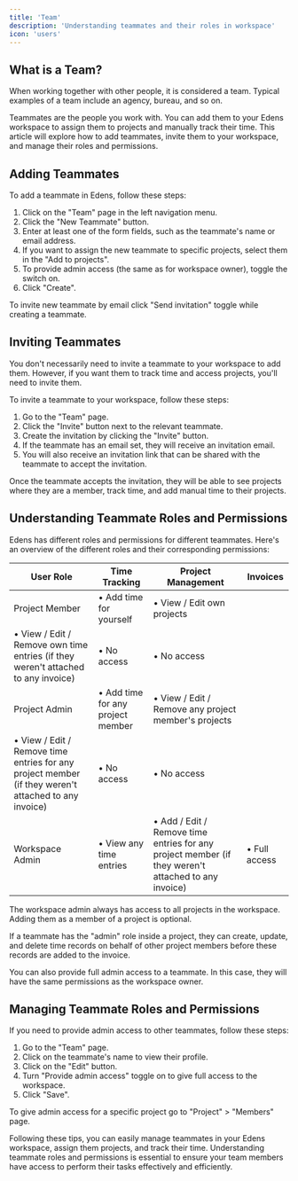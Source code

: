 ```yaml
---
title: 'Team'
description: 'Understanding teammates and their roles in workspace'
icon: 'users'
---
```


## What is a Team?

When working together with other people, it is considered a team. Typical examples of a team include an agency, bureau, and so on.

Teammates are the people you work with. You can add them to your Edens workspace to assign them to projects and manually track their time.
This article will explore how to add teammates, invite them to your workspace, and manage their roles and permissions.

## Adding Teammates

To add a teammate in Edens, follow these steps:

1. Click on the "Team" page in the left navigation menu.
2. Click the "New Teammate" button.
3. Enter at least one of the form fields, such as the teammate's name or email address.
4. If you want to assign the new teammate to specific projects, select them in the "Add to projects".
5. To provide admin access (the same as for workspace owner), toggle the switch on.
6. Click "Create".

<Tip>To invite new teammate by email click "Send invitation" toggle while creating a teammate.</Tip>

## Inviting Teammates

You don't necessarily need to invite a teammate to your workspace to add them.
However, if you want them to track time and access projects, you'll need to invite them.

To invite a teammate to your workspace, follow these steps:

1. Go to the "Team" page.
2. Click the "Invite" button next to the relevant teammate.
3. Create the invitation by clicking the "Invite" button.
4. If the teammate has an email set, they will receive an invitation email.
5. You will also receive an invitation link that can be shared with the teammate to accept the invitation.

Once the teammate accepts the invitation, they will be able to see projects where they are a member, track time, and add manual time to their projects.

## Understanding Teammate Roles and Permissions

Edens has different roles and permissions for different teammates. Here's an overview of the different roles and their corresponding permissions:

| User Role | Time Tracking | Project Management | Invoices |
| --- | --- | --- | --- |
| Project Member | • Add time for yourself | • View / Edit own projects |  |
| • View / Edit / Remove own time entries (if they weren't attached to any invoice) | • No access | • No access |  |
| Project Admin | • Add time for any project member | • View / Edit / Remove any project member's projects |  |
| • View / Edit / Remove time entries for any project member (if they weren't attached to any invoice) | • No access | • No access |  |
| Workspace Admin | • View any time entries | • Add / Edit / Remove time entries for any project member (if they weren't attached to any invoice) | • Full access |

The workspace admin always has access to all projects in the workspace. Adding them as a member of a project is optional.

If a teammate has the "admin" role inside a project, they can create, update, and delete time records on behalf of other project members before these records are added to the invoice.

You can also provide full admin access to a teammate. In this case, they will have the same permissions as the workspace owner.

## Managing Teammate Roles and Permissions

If you need to provide admin access to other teammates, follow these steps:

1. Go to the "Team" page.
2. Click on the teammate's name to view their profile.
3. Click on the "Edit" button.
4. Turn "Provide admin access" toggle on to give full access to the workspace.
5. Click "Save".

To give admin access for a specific project go to "Project" > "Members" page.

<Info>Following these tips, you can easily manage teammates in your Edens workspace, assign them projects, and track their time. Understanding teammate roles and permissions is essential to ensure your team members have access to perform their tasks effectively and efficiently.</Info>